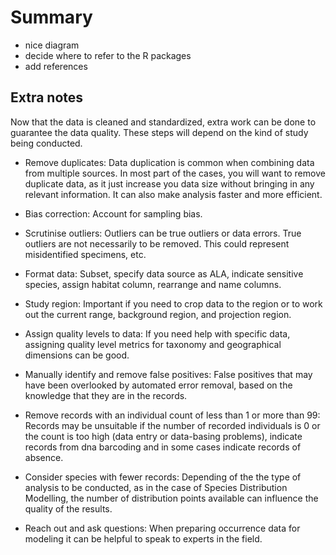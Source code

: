 # Summary

-   nice diagram
-   decide where to refer to the R packages
-   add references

## Extra notes

Now that the data is cleaned and standardized, extra work can be done to guarantee the data quality. These steps will depend on the kind of study being conducted.

-   Remove duplicates: Data duplication is common when combining data from multiple sources. In most part of the cases, you will want to remove duplicate data, as it just increase you data size without bringing in any relevant information. It can also make analysis faster and more efficient.

-   Bias correction: Account for sampling bias.

-   Scrutinise outliers: Outliers can be true outliers or data errors. True outliers are not necessarily to be removed. This could represent misidentified specimens, etc.

-   Format data: Subset, specify data source as ALA, indicate sensitive species, assign habitat column, rearrange and name columns.

-   Study region: Important if you need to crop data to the region or to work out the current range, background region, and projection region.

-   Assign quality levels to data: If you need help with specific data, assigning quality level metrics for taxonomy and geographical dimensions can be good.

-   Manually identify and remove false positives: False positives that may have been overlooked by automated error removal, based on the knowledge that they are in the records.

-   Remove records with an individual count of less than 1 or more than 99: Records may be unsuitable if the number of recorded individuals is 0 or the count is too high (data entry or data-basing problems), indicate records from dna barcoding and in some cases indicate records of absence.

-   Consider species with fewer records: Depending of the the type of analysis to be conducted, as in the case of Species Distribution Modelling, the number of distribution points available can influence the quality of the results.

-   Reach out and ask questions: When preparing occurrence data for modeling it can be helpful to speak to experts in the field.
